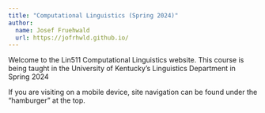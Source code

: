 ```yaml
---
title: "Computational Linguistics (Spring 2024)"
author: 
  name: Josef Fruehwald
  url: https://jofrhwld.github.io/
---
```


Welcome to the Lin511 Computational Linguistics website. This course is being taught in the University of Kentucky's Linguistics Department in Spring 2024

If you are visiting on a mobile device, site navigation can be found under the "hamburger" at the top.
